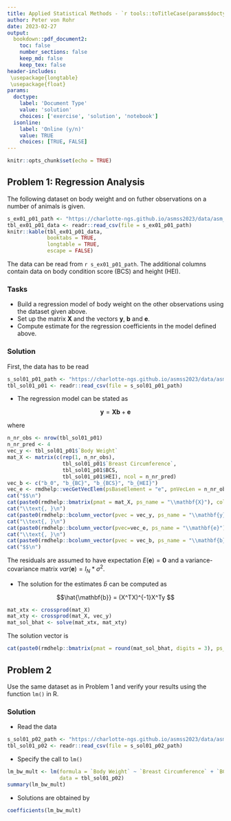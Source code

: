 ```yaml
---
title: Applied Statistical Methods - `r tools::toTitleCase(params$doctype)` 1
author: Peter von Rohr
date: 2023-02-27
output:
  bookdown::pdf_document2:
    toc: false
    number_sections: false
    keep_md: false
    keep_tex: false
header-includes:
 \usepackage{longtable}
 \usepackage{float}
params:
  doctype:
    label: 'Document Type'
    value: 'solution'
    choices: ['exercise', 'solution', 'notebook']
  isonline:
    label: 'Online (y/n)'
    value: TRUE
    choices: [TRUE, FALSE]
---
```



```r
knitr::opts_chunk$set(echo = TRUE)
```


## Problem 1: Regression Analysis
The following dataset on body weight and on futher observations on a number of animals is given.

```r
s_ex01_p01_path <- "https://charlotte-ngs.github.io/asmss2023/data/asm_bw_mult_reg.csv"
tbl_ex01_p01_data <- readr::read_csv(file = s_ex01_p01_path)
knitr::kable(tbl_ex01_p01_data,
             booktabs = TRUE,
             longtable = TRUE,
             escape = FALSE)
```

The data can be read from `r s_ex01_p01_path`. The additional columns contain data on body condition score (BCS) and height (HEI).

### Tasks

* Build a regression model of body weight on the other observations using the dataset given above.
* Set up the matrix $\mathbf{X}$ and the vectors $\mathbf{y}$, $\mathbf{b}$ and $\mathbf{e}$.
* Compute estimate for the regression coefficients in the model defined above.


<!-- your-solution-start
### Your Solution

* Start by building the model which includes the decision of what type of components go into the vector $\mathbf{b}$. Then write down the model in matrix-vector notation.
* Determine all the components of $\mathbf{X}$, $\mathbf{y}$, $\mathbf{b}$ and $\mathbf{e}$.
* Compute the solution for $\hat{\mathbf{b}}

---  your-solution-end -->


<!-- master-solution-start -->

### Solution

First, the data has to be read

```r
s_sol01_p01_path <- "https://charlotte-ngs.github.io/asmss2023/data/asm_bw_mult_reg.csv"
tbl_sol01_p01 <- readr::read_csv(file = s_sol01_p01_path)
```

* The regression model can be stated as 

$$ \mathbf{y} = \mathbf{X}\mathbf{b} + \mathbf{e}$$

where 

```r
n_nr_obs <- nrow(tbl_sol01_p01)
n_nr_pred <- 4
vec_y <- tbl_sol01_p01$`Body Weight`
mat_X <- matrix(c(rep(1, n_nr_obs), 
                  tbl_sol01_p01$`Breast Circumference`, 
                  tbl_sol01_p01$BCS, 
                  tbl_sol01_p01$HEI), ncol = n_nr_pred)
vec_b <- c("b_0", "b_{BC}", "b_{BCS}", "b_{HEI}")
vec_e <- rmdhelp::vecGetVecElem(psBaseElement = "e", pnVecLen = n_nr_obs, psResult = "latex")
cat("$$\n")
cat(paste0(rmdhelp::bmatrix(pmat = mat_X, ps_name = "\\mathbf{X}"), collapse = ""), "\n")
cat("\\text{, }\n")
cat(paste0(rmdhelp::bcolumn_vector(pvec = vec_y, ps_name = "\\mathbf{y}"), collapse = ""), "\n")
cat("\\text{, }\n")
cat(paste0(rmdhelp::bcolumn_vector(pvec=vec_e, ps_name = "\\mathbf{e}"), collapse = ""), "\n")
cat("\\text{, }\n")
cat(paste0(rmdhelp::bcolumn_vector(pvec = vec_b, ps_name = "\\mathbf{b}"), collapse = ""), "\n")
cat("$$\n")
```

The residuals are assumed to have expectation $E(\mathbf{e}) = \mathbf{0}$ and a variance-covariance matrix $var(\mathbf{e}) = I_N * \sigma^2$. 

* The solution for the estimates $\hat{b}$ can be computed as

$$\hat{\mathbf{b}} = (X^TX)^{-1}X^Ty $$

```r
mat_xtx <- crossprod(mat_X)
mat_xty <- crossprod(mat_X, vec_y)
mat_sol_bhat <- solve(mat_xtx, mat_xty)
```

The solution vector is

```r
cat(paste0(rmdhelp::bmatrix(pmat = round(mat_sol_bhat, digits = 3), ps_name = "\\hat{b}", ps_env = "$$"), collapse = ""), "\n")
```


<!-- master-solution-end -->


## Problem 2

Use the same dataset as in Problem 1 and verify your results using the function `lm()` in R. 

<!-- your-solution-start
### Your Solution

* Read the data into a dataframe
* Use the `lm()` function which takes a formula to define the model and a dataframe
* Use the function `summary()` on the result of `lm()` to show the results

---  your-solution-end -->


<!-- master-solution-start -->

### Solution

* Read the data

```r
s_sol01_p02_path <- "https://charlotte-ngs.github.io/asmss2023/data/asm_bw_mult_reg.csv"
tbl_sol01_p02 <- readr::read_csv(file = s_sol01_p02_path)
```

* Specify the call to `lm()`

```r
lm_bw_mult <- lm(formula = `Body Weight` ~ `Breast Circumference` + `BCS` + `HEI`, 
                 data = tbl_sol01_p02)
summary(lm_bw_mult)
```

* Solutions are obtained by

```r
coefficients(lm_bw_mult)
```


<!-- master-solution-end -->
 
